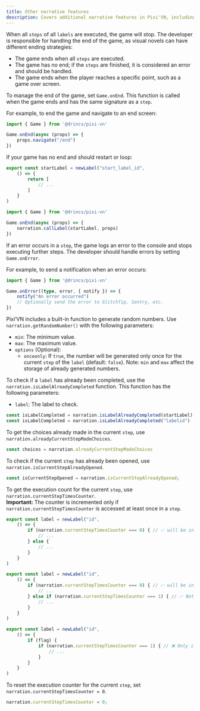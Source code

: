 ```yaml
---
title: Other narrative features
description: Covers additional narrative features in Pixi'VN, including end-of-game handling, error management, and random number generation.
---
```



<Accordions>

<Accordion title="Managing the end of the game" id="managing-the-end-of-the-game">

When all `steps` of all `labels` are executed, the game will stop. The developer is responsible for handling the end of the game, as visual novels can have different ending strategies:

- The game ends when all `steps` are executed.
- The game has no end; if the `steps` are finished, it is considered an error and should be handled.
- The game ends when the player reaches a specific point, such as a game over screen.

To manage the end of the game, set `Game.onEnd`. This function is called when the game ends and has the same signature as a `step`.

For example, to end the game and navigate to an end screen:

```ts title="main.ts"
import { Game } from '@drincs/pixi-vn'

Game.onEnd(async (props) => {
    props.navigate("/end")
})
```

If your game has no end and should restart or loop:

```ts title="labels/startLabel.ts"
export const startLabel = newLabel("start_label_id",
    () => {
        return [
            // ...
        ]
    }
)
```

```ts title="main.ts"
import { Game } from '@drincs/pixi-vn'

Game.onEnd(async (props) => {
    narration.callLabel(startLabel, props)
})
```

</Accordion>

<Accordion title="Handling step errors" id="handling-step-errors">

If an error occurs in a `step`, the game logs an error to the console and stops executing further steps. The developer should handle errors by setting `Game.onError`.

For example, to send a notification when an error occurs:

```ts title="main.ts"
import { Game } from '@drincs/pixi-vn'

Game.onError((type, error, { notify }) => {
    notify("An error occurred")
    // Optionally send the error to GlitchTip, Sentry, etc.
})
```

</Accordion>

<Accordion title="Random number generation" id="random-number-generation">

Pixi’VN includes a built-in function to generate random numbers. Use `narration.getRandomNumber()` with the following parameters:

- `min`: The minimum value.
- `max`: The maximum value.
- `options` (Optional):
  - `onceonly`: If `true`, the number will be generated only once for the current `step` of the `label` (default: `false`). Note: `min` and `max` affect the storage of already generated numbers.

</Accordion>

<Accordion title="Check if the label has already been completed" id="check-if-the-label-has-already-been-completed">

To check if a `label` has already been completed, use the `narration.isLabelAlreadyCompleted` function.
This function has the following parameters:

- `label`: The <DynamicLink href="/start/labels">label</DynamicLink> to check.

```typescript
const isLabelCompleted = narration.isLabelAlreadyCompleted(startLabel)
const isLabelCompleted = narration.isLabelAlreadyCompleted("labelid")
```

</Accordion>

<Accordion title="Get already made choices of current step" id="get-already-been-made-choices-of-current-step">

To get the choices already made in the current `step`, use `narration.alreadyCurrentStepMadeChoices`.

```typescript
const choices = narration.alreadyCurrentStepMadeChoices
```

</Accordion>

<Accordion title="Check if current step has already been opened" id="check-if-current-step-is-already-been-opened">

To check if the current `step` has already been opened, use `narration.isCurrentStepAlreadyOpened`.

```typescript
const isCurrentStepOpened = narration.isCurrentStepAlreadyOpened;
```

</Accordion>

<Accordion title="Counter of execution times of the current step" id="counter-of-execution-times-of-the-current-step">

To get the execution count for the current `step`, use `narration.currentStepTimesCounter`.\
**Important:** The counter is incremented only if `narration.currentStepTimesCounter` is accessed at least once in a `step`.

```ts title="labels/startLabel.ts"
export const label = newLabel("id",
    () => {
        if (narration.currentStepTimesCounter === 0) { // ✅ will be incremented
            // ...
        } else {
            // ...
        }
    }
)
```

```ts title="labels/startLabel.ts"
export const label = newLabel("id",
    () => {
        if (narration.currentStepTimesCounter === 0) { // ✅ will be incremented
            // ...
        } else if (narration.currentStepTimesCounter === 1) { // ✅ Not incremented again in this step
            // ...
        }
    }
)
```

```ts title="labels/startLabel.ts"
export const label = newLabel("id",
    () => {
        if (flag) {
            if (narration.currentStepTimesCounter === 1) { // ❌ Only incremented if "flag" is true
                // ...
            }
        }
    }
)
```

To reset the execution counter for the current `step`, set `narration.currentStepTimesCounter = 0`.

```typescript
narration.currentStepTimesCounter = 0;
```

</Accordion>

</Accordions>
